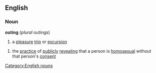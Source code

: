 
<!--
Attention: This page is to be ph34red.

Thank you.
Brought to you by Ph34rness.
-->

==English==
===Noun===
'''outing'''  (''plural'' outings)
#a [[pleasure]] [[trip]] or [[excursion]]
{{wikipedia}}
#the [[practice]] of [[publicly]] [[revealing]] that a person is [[homosexual]] without that person's [[consent]]
[[Category:English nouns]]